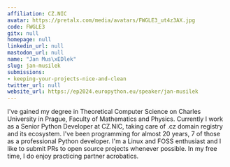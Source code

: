 ```yaml
---
affiliation: CZ.NIC
avatar: https://pretalx.com/media/avatars/FWGLE3_ut4z3AX.jpg
code: FWGLE3
gitx: null
homepage: null
linkedin_url: null
mastodon_url: null
name: "Jan Mus\xEDlek"
slug: jan-musilek
submissions:
- keeping-your-projects-nice-and-clean
twitter_url: null
website_url: https://ep2024.europython.eu/speaker/jan-musilek
---
```


I've gained my degree in Theoretical Computer Science on Charles University in Prague, Faculty of Mathematics and Physics. Currently I work as a Senior Python Developer at CZ.NIC, taking care of .cz domain registry and its ecosystem. I've been programming for almost 20 years, 7 of those as a professional Python developer. I'm a Linux and FOSS enthusiast and I like to submit PRs to open source projects whenever possible. In my free time, I do enjoy practicing partner acrobatics.
